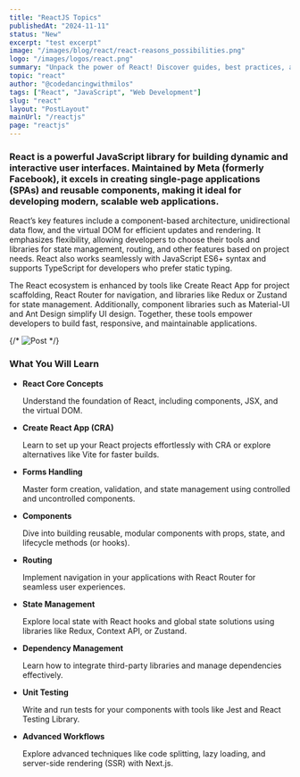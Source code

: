 ```yaml
---
title: "ReactJS Topics"
publishedAt: "2024-11-11"
status: "New"
excerpt: "test excerpt"
image: "/images/blog/react/react-reasons_possibilities.png"
logo: "/images/logos/react.png"
summary: "Unpack the power of React! Discover guides, best practices, and advanced techniques to build dynamic, responsive, and scalable user interfaces with React and its ecosystem."
topic: "react"
author: "@codedancingwithmilos"
tags: ["React", "JavaScript", "Web Development"]
slug: "react"
layout: "PostLayout"
mainUrl: "/reactjs"
page: "reactjs"
---
```


### React is a powerful JavaScript library for building dynamic and interactive user interfaces. Maintained by Meta (formerly Facebook), it excels in creating single-page applications (SPAs) and reusable components, making it ideal for developing modern, scalable web applications.

React’s key features include a component-based architecture, unidirectional data flow, and the virtual DOM for efficient updates and rendering. It emphasizes flexibility, allowing developers to choose their tools and libraries for state management, routing, and other features based on project needs. React also works seamlessly with JavaScript ES6+ syntax and supports TypeScript for developers who prefer static typing.

The React ecosystem is enhanced by tools like Create React App for project scaffolding, React Router for navigation, and libraries like Redux or Zustand for state management. Additionally, component libraries such as Material-UI and Ant Design simplify UI design. Together, these tools empower developers to build fast, responsive, and maintainable applications.

{/* ![Post](/images/blog/react/react-reasons_possibilities.png) */}

### What You Will Learn 
- **React Core Concepts**

    Understand the foundation of React, including components, JSX, and the virtual DOM.
- **Create React App (CRA)**

    Learn to set up your React projects effortlessly with CRA or explore alternatives like Vite for faster builds.
- **Forms Handling**

    Master form creation, validation, and state management using controlled and uncontrolled components.
- **Components**

    Dive into building reusable, modular components with props, state, and lifecycle methods (or hooks).
- **Routing**

    Implement navigation in your applications with React Router for seamless user experiences.
- **State Management**

    Explore local state with React hooks and global state solutions using libraries like Redux, Context API, or Zustand.
- **Dependency Management**

    Learn how to integrate third-party libraries and manage dependencies effectively.
- **Unit Testing**

    Write and run tests for your components with tools like Jest and React Testing Library.
- **Advanced Workflows**

    Explore advanced techniques like code splitting, lazy loading, and server-side rendering (SSR) with Next.js.